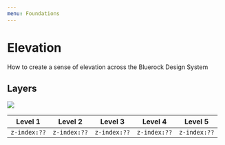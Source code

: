 ```yaml
---
menu: Foundations
---
```



# Elevation

How to create a sense of elevation across the Bluerock Design System

## Layers

<img src={elevationChart} />

| Level 1      | Level 2      | Level 3      | Level 4      | Level 5      |
| ------------ | ------------ | ------------ | ------------ | ------------ |
| `z-index:??` | `z-index:??` | `z-index:??` | `z-index:??` | `z-index:??` |
